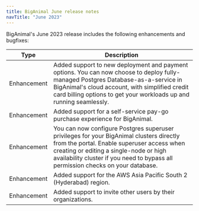 ```yaml
---
title: BigAnimal June release notes
navTitle: "June 2023"
---
```


BigAnimal's June 2023 release includes the following enhancements and bugfixes:

|    Type     |                                                                                   Description                                                                                   |
| ----------- | ------------------------------------------------------------------------------------------------------------------------------------------------------------------------------- |
| Enhancement | Added support to new deployment and payment options. You can now choose to deploy fully-managed Postgres Database-as-a-service in BigAnimal's cloud account, with simplified credit card billing options to get your workloads up and running seamlessly. |
| Enhancement | Added support for a self-service pay-go purchase experience for BigAnimal.                                                                                                   |
| Enhancement | You can now configure Postgres superuser privileges for your BigAnimal clusters directly from the portal. Enable superuser access when creating or editing a single-node or high availability cluster if you need to bypass all permission checks on your database.|
| Enhancement | Added support for the AWS Asia Pacific South 2 (Hyderabad) region. |
| Enhancement | Added support to invite other users by their organizations. |
